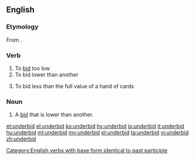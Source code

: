 ==English==

===Etymology===
From {{prefix|under|bid|lang=en}}.

===Verb===
{{en-verb|underbids|underbidding|underbid}}

# To [[bid]] too low
# To bid lower than another
# {{context|bridge|lang=en}} To bid less than the full value of a hand of cards

===Noun===
{{en-noun}}

# A [[bid]] that is lower than another.

[[Category:English verbs with base form identical to past participle]]

[[et:underbid]]
[[el:underbid]]
[[ko:underbid]]
[[hy:underbid]]
[[io:underbid]]
[[it:underbid]]
[[hu:underbid]]
[[ml:underbid]]
[[my:underbid]]
[[pl:underbid]]
[[ta:underbid]]
[[vi:underbid]]
[[zh:underbid]]